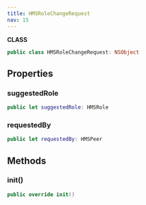 ```yaml
---
title: HMSRoleChangeRequest
nav: 15
---
```


**CLASS**

```swift
public class HMSRoleChangeRequest: NSObject
```

## Properties

### suggestedRole

```swift
public let suggestedRole: HMSRole
```

### requestedBy

```swift
public let requestedBy: HMSPeer
```

## Methods

### init()

```swift
public override init()
```
